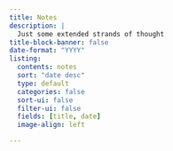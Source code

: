 ```yaml
---
title: Notes
description: |
  Just some extended strands of thought
title-block-banner: false
date-format: "YYYY"
listing: 
  contents: notes
  sort: "date desc"
  type: default
  categories: false
  sort-ui: false
  filter-ui: false
  fields: [title, date]
  image-align: left

---
```


